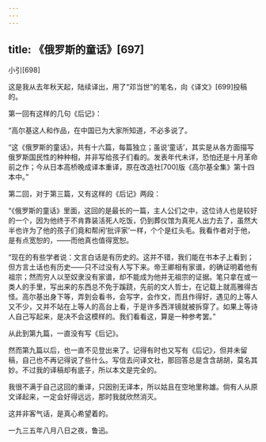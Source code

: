 ```yaml
---
---
---
```

title: 《俄罗斯的童话》[697]
---




小引[698]


这是我从去年秋天起，陆续译出，用了“邓当世”的笔名，向《译文》[699]投稿的。

第一回有这样的几句《后记》：

“高尔基这人和作品，在中国已为大家所知道，不必多说了。

“这《俄罗斯的童话》，共有十六篇，每篇独立；虽说‘童话’，其实是从各方面描写俄罗斯国民性的种种相，并非写给孩子们看的。发表年代未详，恐怕还是十月革命前之作；今从日本高桥晚成译本重译，原在改造社[700]版《高尔基全集》第十四本中。”

第二回，对于第三篇，又有这样的《后记》两段：

“《俄罗斯的童话》里面，这回的是最长的一篇，主人公们之中，这位诗人也是较好的一个，因为他终于不肯靠装活死人吃饭，仍到葬仪馆为真死人出力去了，虽然大半也许为了他的孩子们竟和帮闲‘批评家’一样，个个是红头毛。我看作者对于他，是有点宽恕的，——而他真也值得宽恕。

“现在的有些学者说：文言白话是有历史的。这并不错，我们能在书本子上看到；但方言土话也有历史——只不过没有人写下来。帝王卿相有家谱，的确证明着他有祖宗；然而穷人以至奴隶没有家谱，却不能成为他并无祖宗的证据。笔只拿在或一类人的手里，写出来的东西总不免于蹊跷，先前的文人哲士，在记载上就高雅得古怪。高尔基出身下等，弄到会看书，会写字，会作文，而且作得好，遇见的上等人又不少，又并不站在上等人的高台上看，于是许多西洋镜就被拆穿了。如果上等诗人自己写起来，是决不会这模样的。我们看看这，算是一种参考罢。”

从此到第九篇，一直没有写《后记》。

然而第九篇以后，也一直不见登出来了。记得有时也又写有《后记》，但并未留稿，自己也不再记得说了些什么。写信去问译文社，那回答总是含含胡胡，莫名其妙。不过我的译稿却有底子，所以本文是完全的。

我很不满于自己这回的重译，只因别无译本，所以姑且在空地里称雄。倘有人从原文译起来，一定会好得远远，那时我就欣然消灭。

这并非客气话，是真心希望着的。

一九三五年八月八日之夜，鲁迅。